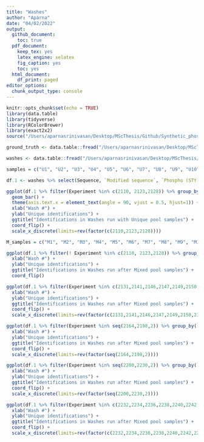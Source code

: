 ```yaml
---
title: "Washes"
author: "Aparna"
date: "04/02/2022"
output:
  github_document:
    toc: true
  pdf_document: 
    keep_tex: yes
    latex_engine: xelatex
    fig_caption: yes
    toc: yes
  html_document:
    df_print: paged
editor_options: 
  chunk_output_type: console
---
```

```r
knitr::opts_chunk$set(echo = TRUE)
library(data.table)
library(tidyverse)
library(RColorBrewer)
library(exact2x2)
source("/Users/aparnasrinivasan/Desktop/MScThesis/Github/Synthetic_phosphopeptide_isomers_TimsTOF/Analysis/utils.R")
```

```r
ground_truth <- data.table::fread("/Users/aparnasrinivasan/Desktop/MScThesis/Srinivasan_MS_Thesis/Data/ground_truth_table.tsv") 

washes <- data.table::fread("/Users/aparnasrinivasan/Desktop/MScThesis/Srinivasan_MS_Thesis/Data/Raw_Data_Search_Results/Wash_runs/wash_runs_mq_evidence.txt") %>% rowwise() %>% mutate(FullPeptideName_phospho = format_modified_sequence(`Modified sequence`)) %>% left_join(ground_truth %>% select(FullPeptideName_phospho, U_pool,M_pool), by="FullPeptideName_phospho") 

samples = c("U1", "U2", "U3", "U4", "U5", "U6", "U7", "U8", "U9", "U10", "U11", "U12", "U13", "U14", "U15")
```

```r
df.1 <- washes %>% select(Sequence, `Modified sequence`, `Phospho (STY) Probabilities`, Proteins, `Raw file`, Experiment,`m/z`, `Retention time`, `1/K0`, `PEP`, Reverse, Intensity,`Potential contaminant`, FullPeptideName_phospho, U_pool, M_pool)


```

```r
ggplot(df.1 %>% filter(Experiment %in% c(2110, 2123,2128)) %>% group_by(`Modified sequence`, `Raw file`) %>% slice(which.min(PEP)), aes(x=factor(Experiment), fill=factor(U_pool, levels = c(samples, "Other Protein")))) + 
  geom_bar() + 
  theme(axis.text.x = element_text(angle = 90, vjust = 0.5, hjust=1)) + labs(fill="Peptide Annotation") +
  xlab("Wash #") + 
  ylab("Unique identifications") +
  ggtitle("Identifications in Washes run with Unique pool samples") + 
  coord_flip() + 
  scale_x_discrete(limits=rev(factor(c(2110,2123,2128))))
```

```r
M_samples = c("M1", "M2", "M3", "M4", "M5", "M6", "M7", "M8", "M9", "M10", "M11", "M12", "M13", "M14", "M15", "M16")

ggplot(df.1 %>% filter(! Experiment %in% c(2110, 2123,2128)) %>% group_by(`Modified sequence`, `Raw file`) %>% slice(which.min(PEP)), aes(x=factor(Experiment), fill=factor(M_pool, levels = c(M_samples, "Other Protein")))) + geom_bar() + theme(axis.text.x = element_text(angle = 90, vjust = 0.5, hjust=1)) + labs(fill="Peptide Annotation") +
  xlab("Wash #") + 
  ylab("Unique identifications") +
  ggtitle("Identifications in Washes run after Mixed pool samples") +
  coord_flip() 

```

```r
ggplot(df.1 %>% filter(Experiment %in% c(2131,2141,2146,2147,2149,2150,2152,2154,2156,2158,2160,2162)) %>% group_by(`Modified sequence`, `Raw file`) %>% slice(which.min(PEP)), aes(x=factor(Experiment), fill=factor(M_pool, levels = c(M_samples, "Other Protein")))) + geom_bar() + theme(axis.text.x = element_text(angle = 90, vjust = 0.5, hjust=1)) + labs(fill="Peptide Annotation") +
  xlab("Wash #") + 
  ylab("Unique identifications") +
  ggtitle("Identifications in Washes run after Mixed pool samples") +
  coord_flip() +
  scale_x_discrete(limits=rev(factor(c(2131,2141,2146,2147,2149,2150,2152,2154,2156,2158,2160,2162))))

```


```r
ggplot(df.1 %>% filter(Experiment %in% seq(2164,2198,2)) %>% group_by(`Modified sequence`, `Raw file`) %>% slice(which.min(PEP)), aes(x=factor(Experiment), fill=factor(M_pool, levels = c(M_samples, "Other Protein")))) + geom_bar() + theme(axis.text.x = element_text(angle = 90, vjust = 0.5, hjust=1)) + labs(fill="Peptide Annotation") +
  xlab("Wash #") + 
  ylab("Unique identifications") +
  ggtitle("Identifications in Washes run after Mixed pool samples") +
  coord_flip() +
  scale_x_discrete(limits=rev(factor(seq(2164,2198,2))))

```

```r
ggplot(df.1 %>% filter(Experiment %in% seq(2200,2230,2)) %>% group_by(`Modified sequence`, `Raw file`) %>% slice(which.min(PEP)), aes(x=factor(Experiment), fill=factor(M_pool, levels = c(M_samples, "Other Protein")))) + geom_bar() + theme(axis.text.x = element_text(angle = 90, vjust = 0.5, hjust=1)) + labs(fill="Peptide Annotation") +
  xlab("Wash #") + 
  ylab("Unique identifications") +
  ggtitle("Identifications in Washes run after Mixed pool samples") +
  coord_flip() +
  scale_x_discrete(limits=rev(factor(seq(2200,2230,2))))

```


```r
ggplot(df.1 %>% filter(Experiment %in% c(2232,2234,2236,2238,2240,2242,2244,2246,2247,2248,2249,2250)) %>% group_by(`Modified sequence`, `Raw file`) %>% slice(which.min(PEP)), aes(x=factor(Experiment), fill=factor(M_pool, levels = c(M_samples, "Other Protein")))) + geom_bar() + theme(axis.text.x = element_text(angle = 90, vjust = 0.5, hjust=1)) + labs(fill="Peptide Annotation") +
  xlab("Wash #") + 
  ylab("Unique identifications") +
  ggtitle("Identifications in Washes run after Mixed pool samples") +
  coord_flip() +
  scale_x_discrete(limits=rev(factor(c(2232,2234,2236,2238,2240,2242,2244,2246,2247,2248,2249,2250))))

```